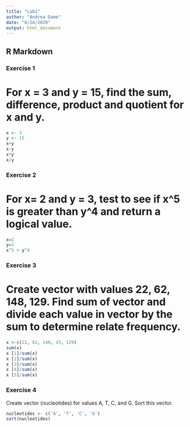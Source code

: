 ```yaml
---
title: "Lab1"
author: "Andrea Dame"
date: "8/24/2020"
output: html_document
---
```

## R Markdown

### Exercise 1
# For x = 3 and y = 15, find the sum, difference, product and quotient for x and y.
```r
x <- 3
y <- 15
x+y
x-y
x*y
x/y
```

### Exercise 2
# For x= 2 and y = 3, test to see if x^5 is greater than y^4 and return a logical value.
```r
x=2
y=3
x^5 > y^4
```

### Exercise 3
# Create vector with values 22, 62, 148, 129. Find sum of vector and divide each value in vector by the sum to determine relate frequency.
```r
x <-c(22, 62, 148, 43, 129)
sum(x)
x [1]/sum(x)
x [2]/sum(x)
x [3]/sum(x)
x [4]/sum(x)
x [5]/sum(x)
```

### Exercise 4
Create vector (nucleotides) for values A, T, C, and G. Sort this vector.
```r
nucleotides <- c('A', 'T', 'C', 'G')
sort(nucleotides)
```

